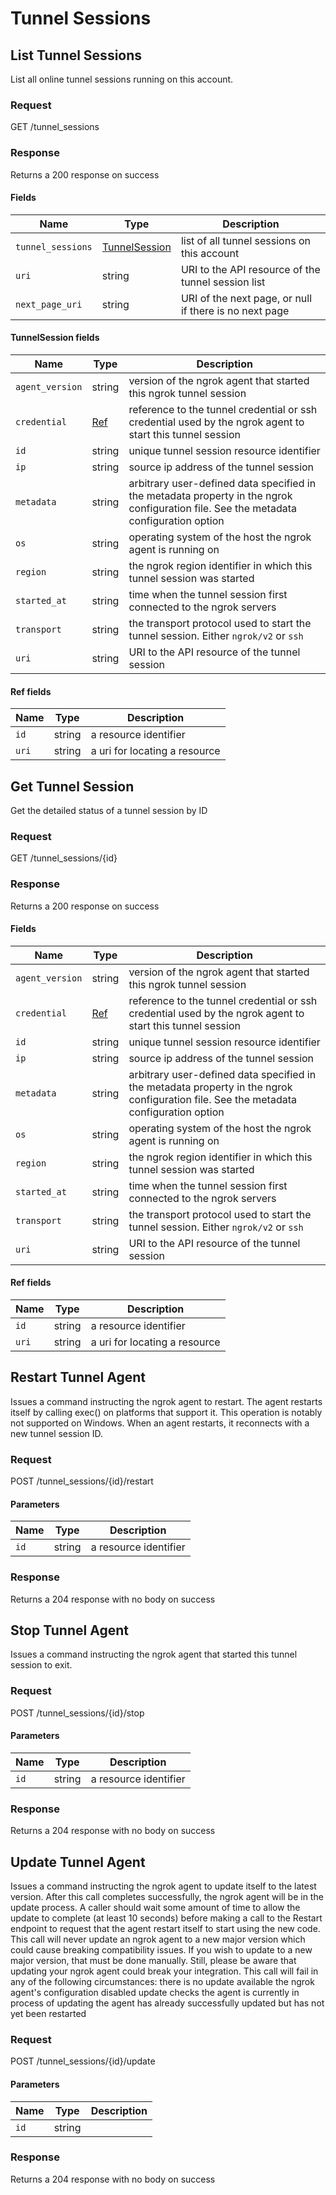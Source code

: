 
# Tunnel Sessions

## List Tunnel Sessions

List all online tunnel sessions running on this account.

### Request

GET /tunnel_sessions

<TunnelSessionsListRequest />

### Response

Returns a 200 response on success

<TunnelSessionsListResponse />

#### Fields

| Name              | Type                                   | Description                                            |
| ----------------- | -------------------------------------- | ------------------------------------------------------ |
| `tunnel_sessions` | [TunnelSession](#tunnelsession-fields) | list of all tunnel sessions on this account            |
| `uri`             | string                                 | URI to the API resource of the tunnel session list     |
| `next_page_uri`   | string                                 | URI of the next page, or null if there is no next page |

#### TunnelSession fields

| Name            | Type               | Description                                                                                                                           |
| --------------- | ------------------ | ------------------------------------------------------------------------------------------------------------------------------------- |
| `agent_version` | string             | version of the ngrok agent that started this ngrok tunnel session                                                                     |
| `credential`    | [Ref](#ref-fields) | reference to the tunnel credential or ssh credential used by the ngrok agent to start this tunnel session                             |
| `id`            | string             | unique tunnel session resource identifier                                                                                             |
| `ip`            | string             | source ip address of the tunnel session                                                                                               |
| `metadata`      | string             | arbitrary user-defined data specified in the metadata property in the ngrok configuration file. See the metadata configuration option |
| `os`            | string             | operating system of the host the ngrok agent is running on                                                                            |
| `region`        | string             | the ngrok region identifier in which this tunnel session was started                                                                  |
| `started_at`    | string             | time when the tunnel session first connected to the ngrok servers                                                                     |
| `transport`     | string             | the transport protocol used to start the tunnel session. Either `ngrok/v2` or `ssh`                                                   |
| `uri`           | string             | URI to the API resource of the tunnel session                                                                                         |

#### Ref fields

| Name  | Type   | Description                   |
| ----- | ------ | ----------------------------- |
| `id`  | string | a resource identifier         |
| `uri` | string | a uri for locating a resource |

## Get Tunnel Session

Get the detailed status of a tunnel session by ID

### Request

GET /tunnel_sessions/\{id\}

<TunnelSessionsGetRequest />

### Response

Returns a 200 response on success

<TunnelSessionsGetResponse />

#### Fields

| Name            | Type               | Description                                                                                                                           |
| --------------- | ------------------ | ------------------------------------------------------------------------------------------------------------------------------------- |
| `agent_version` | string             | version of the ngrok agent that started this ngrok tunnel session                                                                     |
| `credential`    | [Ref](#ref-fields) | reference to the tunnel credential or ssh credential used by the ngrok agent to start this tunnel session                             |
| `id`            | string             | unique tunnel session resource identifier                                                                                             |
| `ip`            | string             | source ip address of the tunnel session                                                                                               |
| `metadata`      | string             | arbitrary user-defined data specified in the metadata property in the ngrok configuration file. See the metadata configuration option |
| `os`            | string             | operating system of the host the ngrok agent is running on                                                                            |
| `region`        | string             | the ngrok region identifier in which this tunnel session was started                                                                  |
| `started_at`    | string             | time when the tunnel session first connected to the ngrok servers                                                                     |
| `transport`     | string             | the transport protocol used to start the tunnel session. Either `ngrok/v2` or `ssh`                                                   |
| `uri`           | string             | URI to the API resource of the tunnel session                                                                                         |

#### Ref fields

| Name  | Type   | Description                   |
| ----- | ------ | ----------------------------- |
| `id`  | string | a resource identifier         |
| `uri` | string | a uri for locating a resource |

## Restart Tunnel Agent

Issues a command instructing the ngrok agent to restart. The agent restarts itself by calling exec() on platforms that support it. This operation is notably not supported on Windows. When an agent restarts, it reconnects with a new tunnel session ID.

### Request

POST /tunnel_sessions/\{id\}/restart

<TunnelSessionsRestartRequest />

#### Parameters

| Name | Type   | Description           |
| ---- | ------ | --------------------- |
| `id` | string | a resource identifier |

### Response

Returns a 204 response with no body on success

## Stop Tunnel Agent

Issues a command instructing the ngrok agent that started this tunnel session to exit.

### Request

POST /tunnel_sessions/\{id\}/stop

<TunnelSessionsStopRequest />

#### Parameters

| Name | Type   | Description           |
| ---- | ------ | --------------------- |
| `id` | string | a resource identifier |

### Response

Returns a 204 response with no body on success

## Update Tunnel Agent

Issues a command instructing the ngrok agent to update itself to the latest version. After this call completes successfully, the ngrok agent will be in the update process. A caller should wait some amount of time to allow the update to complete (at least 10 seconds) before making a call to the Restart endpoint to request that the agent restart itself to start using the new code. This call will never update an ngrok agent to a new major version which could cause breaking compatibility issues. If you wish to update to a new major version, that must be done manually. Still, please be aware that updating your ngrok agent could break your integration. This call will fail in any of the following circumstances: there is no update available the ngrok agent's configuration disabled update checks the agent is currently in process of updating the agent has already successfully updated but has not yet been restarted

### Request

POST /tunnel_sessions/\{id\}/update

<TunnelSessionsUpdateRequest />

#### Parameters

| Name | Type   | Description |
| ---- | ------ | ----------- |
| `id` | string |             |

### Response

Returns a 204 response with no body on success
